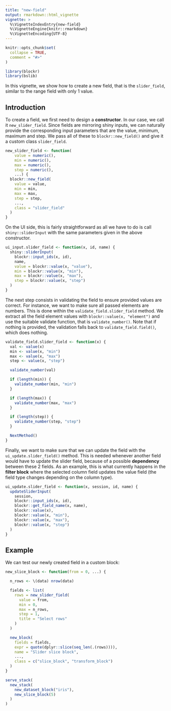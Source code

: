 ```yaml
---
title: "new-field"
output: rmarkdown::html_vignette
vignette: >
  %\VignetteIndexEntry{new-field}
  %\VignetteEngine{knitr::rmarkdown}
  %\VignetteEncoding{UTF-8}
---
```


```r
knitr::opts_chunk$set(
  collapse = TRUE,
  comment = "#>"
)
```

```r
library(blockr)
library(bslib)
```


In this vignette, we show how to create a new field, that is the `slider_field`, similar to the range field with only 1 value.

## Introduction

To create a field, we first need to design a __constructor__. In our case, we call it `new_slider_field`.
Since fields are mirroring shiny inputs, we can naturally provide the corresponding input parameters that are the value, minimum, maximum and step. We pass all of these to `blockr::new_field()` and give it a custom class `slider_field`. 

```r
new_slider_field <- function(
    value = numeric(),
    min = numeric(),
    max = numeric(),
    step = numeric(),
    ...) {
  blockr::new_field(
    value = value,
    min = min,
    max = max,
    step = step,
    ...,
    class = "slider_field"
  )
}
```

On the UI side, this is fairly straightforward as all we have to do is call `shiny::sliderInput` with the same parameters given in the above constructor.

```r
ui_input.slider_field <- function(x, id, name) {
  shiny::sliderInput(
    blockr::input_ids(x, id),
    name,
    value = blockr::value(x, "value"),
    min = blockr::value(x, "min"),
    max = blockr::value(x, "max"),
    step = blockr::value(x, "step")
  )
}
```

The next step consists in validating the field to ensure provided values are correct. For instance,
we want to make sure all passed elements are numbers. This is done within the `validate_field.slider_field` method. We extract all the field element values with `blockr::value(x, "element")` and use the suitable validate function, that is `validate_number()`. Note that if nothing is provided, the validation falls back to `validate_field.field()`, which does nothing.

```r
validate_field.slider_field <- function(x) {
  val <- value(x)
  min <- value(x, "min")
  max <- value(x, "max")
  step <- value(x, "step")

  validate_number(val)

  if (length(min)) {
    validate_number(min, "min")
  }

  if (length(max)) {
    validate_number(max, "max")
  }

  if (length(step)) {
    validate_number(step, "step")
  }

  NextMethod()
}
```

Finally, we want to make sure that we can update the field with the `ui_update.slider_field()` method. This is needed whenever another field would have to update the slider field, because of a possible __dependency__ between these 2 fields. As an example, this is what currently happens in the __filter block__ where the selected column field updates the value field (the field type changes depending on the column type).

```r
ui_update.slider_field <- function(x, session, id, name) {
  updateSliderInput(
    session,
    blockr::input_ids(x, id),
    blockr::get_field_name(x, name),
    blockr::value(x),
    blockr::value(x, "min"),
    blockr::value(x, "max"),
    blockr::value(x, "step")
  )
}
```

## Example

We can test our newly created field in a custom block:

```r
new_slice_block <- function(from = 0, ...) {

  n_rows <- \(data) nrow(data)

  fields <- list(
    rows = new_slider_field(
      value = from,
      min = 0,
      max = n_rows,
      step = 1,
      title = "Select rows"
    )
  )

  new_block(
    fields = fields,
    expr = quote(dplyr::slice(seq_len(.(rows)))),
    name = "Slider slice block",
    ...,
    class = c("slice_block", "transform_block")
  )
}

serve_stack(
  new_stack(
    new_dataset_block("iris"),
    new_slice_block(5)
  )
)
```
